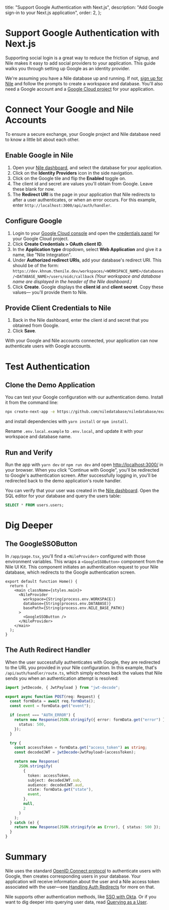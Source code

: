   title: "Support Google Authentication with Next.js",
  description: "Add Google sign-in to your Next.js application",
  order: 2,
};

# Support Google Authentication with Next.js

Supporting social login is a great way to reduce the friction of signup, and Nile makes it easy to
add social providers to your application. This guide walks you through setting up Google as an
identity provider.

We're assuming you have a Nile database up and running. If not, [sign up for Nile][nad] and follow
the prompts to create a workspace and database. You'll also need a Google account and a
[Google Cloud project](https://console.cloud.google.com/) for your application.

# Connect Your Google and Nile Accounts

To ensure a secure exchange, your Google project and Nile database need to know a little bit about
each other.

## Enable Google in Nile

1. Open your [Nile dashboard][nad], and select the database for your application.
2. Click on the **Identity Providers** icon in the side navigation.
3. Click on the Google tile and flip the **Enabled** toggle on.
4. The client id and secret are values you'll obtain from Google. Leave these blank for now.
5. The **Redirect URI** is the page in your application that Nile redirects to after a user
   authenticates, or when an error occurs. For this example, enter
   `http://localhost:3000/api/auth/handler`.

## Configure Google

1. Login to your [Google Cloud console](https://console.cloud.google.com/) and open the
   [credentials panel](https://console.cloud.google.com/apis/credentials) for your Google Cloud
   project.
2. Click **Create Credentials > OAuth client ID**.
3. In the **Application type** dropdown, select **Web Application** and give it a name, like
   "Nile Integration".
4. Under **Authorized redirect URIs**, add your database's redirect URI. This should be of the form:
   `https://dev.khnum.thenile.dev/workspaces/<WORKSPACE_NAME>/databases/<DATABASE_NAME>/users/oidc/callback`
   _(Your workspace and database name are displayed in the header of the Nile dashboard.)_
5. Click **Create**. Google displays the **client id** and **client secret**. Copy these values—
   you'll provide them to Nile.

## Provide Client Credentials to Nile

1. Back in the Nile dashboard, enter the client id and secret that you obtained from Google.
2. Click **Save**.

With your Google and Nile accounts connected, your application can now authenticate users with
Google accounts.

# Test Authentication

## Clone the Demo Application

You can test your Google configuration with our authentication demo. Install it from the command
line:

```bash
npx create-next-app -e https://github.com/niledatabase/niledatabase/examples/google-auth-nextjs google-auth-nextjs && cd google-auth-nextjs
```

and install dependencies with `yarn install` or `npm install`.

Rename `.env.local.example` to `.env.local`, and update it with your workspace and database name.

## Run and Verify

Run the app with `yarn dev` or `npm run dev` and open
[http://localhost:3000/](http://localhost:3000/) in your browser. When
you click "Continue with Google", you'll be redirected to Google's authentication screen. After
successfully logging in, you'll be redirected back to the demo application's route handler.

You can verify that your user was created in the [Nile dashboard][nad]. Open the SQL editor for your
database and query the users table:

```sql
SELECT * FROM users.users;
```

# Dig Deeper

## The GoogleSSOButton

In `/app/page.tsx`, you'll find a `<NileProvider>` configured with those environment variables. This
wraps a `<GoogleSSOButton>` component from the Nile UI Kit. This component initiates an
authentication request to your Nile database, which redirects to the Google authentication screen.

```tsx
export default function Home() {
  return (
    <main className={styles.main}>
      <NileProvider
        workspace={String(process.env.WORKSPACE)}
        database={String(process.env.DATABASE)}
        basePath={String(process.env.NILE_BASE_PATH)}
      >
        <GoogleSSOButton />
      </NileProvider>
    </main>
  );
}
```

## The Auth Redirect Handler

When the user successfully authenticates with Google, they are redirected to the URL you provided
in your Nile configuration. In this example, that's `/api/auth/handler/route.ts`, which simply
echoes back the values that Nile sends you when an authentication attempt is resolved:

```ts
import jwtDecode, { JwtPayload } from "jwt-decode";

export async function POST(req: Request) {
  const formData = await req.formData();
  const event = formData.get("event");

  if (event === "AUTH_ERROR") {
    return new Response(JSON.stringify({ error: formData.get("error") }), {
      status: 500,
    });
  }

  try {
    const accessToken = formData.get("access_token") as string;
    const decodedJWT = jwtDecode<JwtPayload>(accessToken);

    return new Response(
      JSON.stringify(
        {
          token: accessToken,
          subject: decodedJWT.sub,
          audience: decodedJWT.aud,
          state: formData.get("state"),
          event,
        },
        null,
        2
      )
    );
  } catch (e) {
    return new Response(JSON.stringify(e as Error), { status: 500 });
  }
}
```

# Summary

Nile uses the standard [OpenID Connect protocol](https://openid.net/developers/how-connect-works/)
to authenticate users with Google, then creates corresponding users in your database. Your
application will receive information about the user and a Nile access token associated with the
user—see [Handling Auth Redirects]() for more on that.

Nile supports other authentication methods, like [SSO with Okta](). Or if you want to dig deeper
into querying user data, read [Querying as a User]().

[nad]: https://dev-nad.thenile.dev/ "Nile Dashboard"
